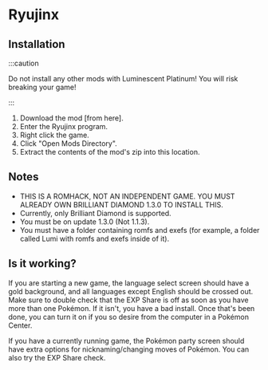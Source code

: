 
# Ryujinx

## Installation

:::caution

Do not install any other mods with Luminescent Platinum! You will risk breaking your game!

:::

1. Download the mod [from here].
2. Enter the Ryujinx program.
3. Right click the game.
4. Click "Open Mods Directory".
5. Extract the contents of the mod's zip into this location.

## Notes

- THIS IS A ROMHACK, NOT AN INDEPENDENT GAME. YOU MUST ALREADY OWN BRILLIANT DIAMOND 1.3.0 TO INSTALL THIS.
- Currently, only Brilliant Diamond is supported.
- You must be on update 1.3.0 (Not 1.1.3).
- You must have a folder containing romfs and exefs (for example, a folder called Lumi with romfs and exefs inside of it).

## Is it working?

If you are starting a new game, the language select screen should have a gold background, and all languages except English should be crossed out. Make sure to double check that the EXP Share is off as soon as you have more than one Pokémon. If it isn't, you have a bad install. Once that's been done, you can turn it on if you so desire from the computer in a Pokémon Center.

If you have a currently running game, the Pokémon party screen should have extra options for nicknaming/changing moves of Pokémon. You can also try the EXP Share check.
